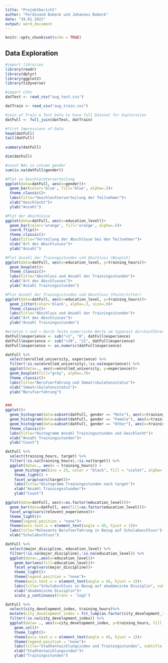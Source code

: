 ```yaml
---
title: "Projektbericht"
author: "Ferdinand Bubeck und Johannes Bubeck"
date: "19.01.2021"
output: word_document
---
```


```r
knitr::opts_chunk$set(echo = TRUE)
```
## Data Exploration
```r
#import libraries
library(readr)
library(dplyr)
library(ggplot2)
library(tidyverse)

#import CSVs
datTest <- read_csv("aug_test.csv")

datTrain <- read_csv("aug_train.csv")

#join of Train & Test Data to have full Dataset for Exploration
datFull <- full_join(datTest, datTrain) 

#first Impressions of Data
head(datFull)
tail(datFull)
    
summary(datFull)

dim(datFull)

#count NAs in column gender
sum(is.na(datFull$gender))

#Plot zu Geschlechterverteilung
ggplot(data=datFull, aes(x=gender))+
  geom_bar(color='blue', fill='blue', alpha=.5)+
  theme_classic()+
  labs(title="Geschlechterverteilung der Teilnehmer")+
  xlab("Geschlecht")+
  ylab("Anzahl")

#Plot der Abschlüsse
ggplot(data=datFull, aes(x=education_level))+
  geom_bar(color='orange', fill='orange', alpha=.5)+
  coord_flip()+
  theme_classic()+
  labs(title="Verteilung der Abschlüsse bei den Teilnehmer")+
  xlab("Art des Abschlusses")+
  ylab("Anzahl")

#Plot Anzahl der Trainngsstunden und Abschluss (Boxplot)
ggplot(data=datFull, aes(x=education_level, y=training_hours))+
  geom_boxplot()+
  theme_classic()+
  labs(title="Abschluss und Anzahl der Trainingsstunden")+
  xlab("Art des Abschlusses")+
  ylab("Anzahl Trainingsstunden")

#Plot Anzahl der Trainngsstunden und Abschluss (Point/Jitter)
ggplot(data=datFull, aes(x=education_level, y=training_hours))+
  geom_jitter(color='black', alpha=.3, size=.9)+
  theme_classic()+
  labs(title="Abschluss und Anzahl der Trainingsstunden")+
  xlab("Art des Abschlusses")+
  ylab("Anzahl Trainingsstunden")

#ersetze < und > durch feste numerische Werte um typecast durchzuführen
datFull$experience <- sub("<1", "0", datFull$experience)
datFull$experience <- sub(">20", "21", datFull$experience)
datFull$experience <- as.numeric(datFull$experience)

datFull %>% 
  select(enrolled_university, experience) %>%
  filter(!is.na(enrolled_university),!is.na(experience)) %>%
  ggplot(data=., aes(x=enrolled_university, y=experience))+
  geom_boxplot(fill="grey", alpha=.7)+
  theme_classic()+
  labs(title="Berufserfahrung und Immatrikulatonsstatus")+
  xlab("Immatrikulatonsstatus")+
  ylab("Berufserfahrung")


###
ggplot()+
  geom_histogram(data=subset(datFull, gender == "Male"), aes(x=training_hours), fill="blue", alpha=.4)+
  geom_histogram(data=subset(datFull, gender == "Female"), aes(x=training_hours), fill="red", alpha=.4)+
  geom_histogram(data=subset(datFull, gender == "Other"), aes(x=training_hours), fill="grey", alpha=.4)+
  theme_classic()+
  labs(title="Histogramm Anzahl Trainingsstunden und Geschlecht")+
  xlab("Anzahl Trainingsstunden")+
  ylab("Count")

datFull %>%
  select(training_hours, target) %>%
  filter(!is.na(training_hours),!is.na(target)) %>%
  ggplot(data=., aes(x = training_hours)) +
    geom_histogram(bins = 25, color = "black", fill = "violet", alpha=.7) +
    theme_light() +
    facet_wrap(vars(target))+
    labs(title="Histogramm Trainingsstunden nach target")+
    xlab("Anzahl Trainingsstunden")+
    ylab("Count")

ggplot(data=datFull, aes(x=as.factor(education_level)))+
  geom_bar(data=datFull, aes(fill=as.factor(education_level)))+
  facet_wrap(vars(relevent_experience))+
  theme_light()+
  theme(legend.position = "none")+
  theme(axis.text.x = element_text(angle = 45, hjust = 1))+
  labs(title="Relevante Berufserfahrung in Bezug auf Schulabaschluss")+
  xlab("Schulabschluss")

datFull %>% 
  select(major_discipline, education_level) %>%
  filter(!is.na(major_discipline),!is.na(education_level)) %>%
  ggplot(data=.,aes(x=education_level))+
    geom_bar(aes(fill=education_level))+
    facet_wrap(vars(major_discipline))+
    theme_light()+
    theme(legend.position = "none")+
    theme(axis.text.x = element_text(angle = 45, hjust = 1))+
    labs(title="Schulabschluss in Bezug auf akademische Disziplin", subtitle = "log2 y-Achse")+
    xlab("akademische Disziplin")+
    scale_y_continuous(trans = 'log2')

datFull %>% 
  select(city_development_index, training_hours)%>%
  mutate(city_development_index = fct_lump(as.factor(city_development_index), n = 20)) %>%
  filter(!is.na(city_development_index)) %>%
  ggplot(data= ., aes(x=city_development_index, y=training_hours, fill = city_development_index))+
    geom_col()+
    theme_light()+
    theme(axis.text.x = element_text(angle = 45, hjust = 1))+
    theme(legend.position = "none")+
    labs(title="Stadtentwicklungsindex und Trainingsstunden", subtitle = "top 20 Stadtentwicklungsindexe")+
    xlab("Stadtentwicklungsindex")+
    ylab("Trainingsstunden")
```

